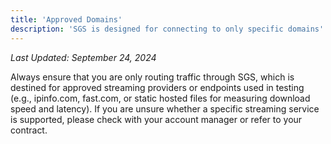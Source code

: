 ```yaml
---
title: 'Approved Domains'
description: 'SGS is designed for connecting to only specific domains'
---
```


_Last Updated: September 24, 2024_

Always ensure that you are only routing traffic through SGS, which is destined for approved streaming providers or
endpoints used in testing (e.g., ipinfo.com, fast.com, or static hosted files for measuring download speed and latency).
If you are unsure whether a specific streaming service is supported, please check with your account manager or refer to
your contract.

